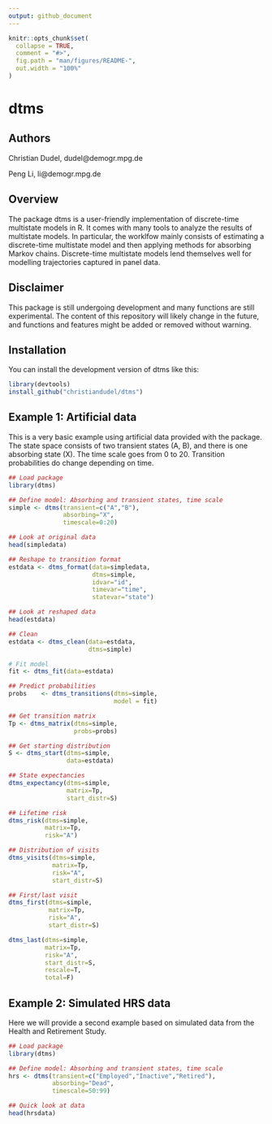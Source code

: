 ```yaml
---
output: github_document
---
```


<!-- README.md is generated from README.Rmd. Please edit that file -->

```r
knitr::opts_chunk$set(
  collapse = TRUE,
  comment = "#>",
  fig.path = "man/figures/README-",
  out.width = "100%"
)
```

# dtms

<!-- badges: start -->
<!-- badges: end -->

## Authors

Christian Dudel, dudel@demogr.mpg.de

Peng Li, li@demogr.mpg.de 

## Overview

The package dtms is a user-friendly implementation of discrete-time multistate models in R. It comes with many tools to analyze the results of multistate models. In particular, the worklfow mainly consists of estimating a discrete-time multistate model and then applying methods for absorbing Markov chains. Discrete-time multistate models lend themselves
well for modelling trajectories captured in panel data. 

## Disclaimer

This package is still undergoing development and many functions are still experimental. The 
content of this repository will likely change in the future, and functions and features 
might be added or removed without warning.

## Installation

You can install the development version of dtms like this:

``` r
library(devtools)
install_github("christiandudel/dtms")
```

## Example 1: Artificial data

This is a very basic example using artificial data provided with the package. The state space consists
of two transient states (A, B), and there is one absorbing state (X). The time scale goes from 0 to 20.
Transition probabilities do change depending on time. 

```r
## Load package
library(dtms)

## Define model: Absorbing and transient states, time scale
simple <- dtms(transient=c("A","B"),
               absorbing="X",
               timescale=0:20)

## Look at original data
head(simpledata)

## Reshape to transition format
estdata <- dtms_format(data=simpledata,
                       dtms=simple,
                       idvar="id",
                       timevar="time",
                       statevar="state")

## Look at reshaped data
head(estdata)

## Clean
estdata <- dtms_clean(data=estdata,
                      dtms=simple)

# Fit model 
fit <- dtms_fit(data=estdata)

## Predict probabilities
probs    <- dtms_transitions(dtms=simple,
                             model = fit)

## Get transition matrix 
Tp <- dtms_matrix(dtms=simple,
                  probs=probs)

## Get starting distribution 
S <- dtms_start(dtms=simple,
                data=estdata)

## State expectancies 
dtms_expectancy(dtms=simple,
                matrix=Tp,
                start_distr=S)

## Lifetime risk 
dtms_risk(dtms=simple,
          matrix=Tp,
          risk="A")

## Distribution of visits
dtms_visits(dtms=simple,
            matrix=Tp,
            risk="A",
            start_distr=S)

## First/last visit
dtms_first(dtms=simple,
           matrix=Tp,
           risk="A",
           start_distr=S)

dtms_last(dtms=simple,
          matrix=Tp,
          risk="A",
          start_distr=S,
          rescale=T,
          total=F)
```


## Example 2: Simulated HRS data

Here we will provide a second example based on simulated data from the Health and Retirement Study.

```r
## Load package
library(dtms)

## Define model: Absorbing and transient states, time scale
hrs <- dtms(transient=c("Employed","Inactive","Retired"),
            absorbing="Dead",
            timescale=50:99)

## Quick look at data
head(hrsdata)

```
